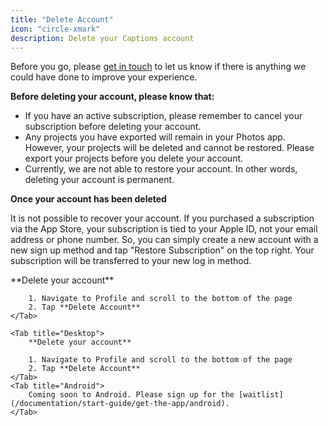 ```yaml
---
title: "Delete Account"
icon: "circle-xmark"
description: Delete your Captions account
---
```


Before you go, please [get in touch](/documentation/support/support#send-us-a-message) to let us know if there is anything we could have done to improve your experience.

**Before deleting your account, please know that:**

- If you have an active subscription, please remember to cancel your subscription before deleting your account.
- Any projects you have exported will remain in your Photos app. However, your projects will be deleted and cannot be restored. Please export your projects before you delete your account.
- Currently, we are not able to restore your account. In other words, deleting your account is permanent.

**Once your account has been deleted**

It is not possible to recover your account. If you purchased a subscription via the App Store, your subscription is tied to your Apple ID, not your email address or phone number. So, you can simply create a new account with a new sign up method and tap "Restore Subscription" on the top right. Your subscription will be transferred to your new log in method.

<Tabs>
    <Tab title="iOS">
        **Delete your account**

        1. Navigate to Profile and scroll to the bottom of the page
        2. Tap **Delete Account**
    </Tab>

    <Tab title="Desktop">
        **Delete your account**

        1. Navigate to Profile and scroll to the bottom of the page
        2. Tap **Delete Account**
    </Tab>
    <Tab title="Android">
        Coming soon to Android. Please sign up for the [waitlist](/documentation/start-guide/get-the-app/android).
    </Tab>
</Tabs>